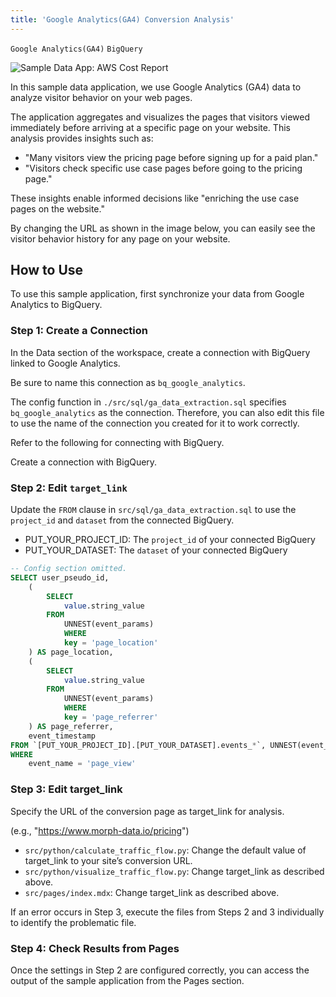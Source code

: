 ```yaml
---
title: 'Google Analytics(GA4) Conversion Analysis'
---
```


`Google Analytics(GA4)` `BigQuery`

<img
    src="/assets/images/sample-data-app/ga-analysis.png"
    alt="Sample Data App: AWS Cost Report"
/>

In this sample data application, we use Google Analytics (GA4) data to analyze visitor behavior on your web pages.

The application aggregates and visualizes the pages that visitors viewed immediately before arriving at a specific page on your website. This analysis provides insights such as:
- "Many visitors view the pricing page before signing up for a paid plan."
- "Visitors check specific use case pages before going to the pricing page."

These insights enable informed decisions like "enriching the use case pages on the website."

By changing the URL as shown in the image below, you can easily see the visitor behavior history for any page on your website.

## How to Use

To use this sample application, first synchronize your data from Google Analytics to BigQuery.

### Step 1: Create a Connection

In the Data section of the workspace, create a connection with BigQuery linked to Google Analytics.

Be sure to name this connection as `bq_google_analytics`.

<Tip>The config function in `./src/sql/ga_data_extraction.sql` specifies `bq_google_analytics` as the connection. Therefore, you can also edit this file to use the name of the connection you created for it to work correctly.</Tip>

Refer to the following for connecting with BigQuery.

<CardGroup cols={1}>
    <Card title="Connect with BigQuery" href="/integrations/en/database/bigquery">
        Create a connection with BigQuery.
    </Card>
</CardGroup>

### Step 2: Edit `target_link`

Update the `FROM` clause in `src/sql/ga_data_extraction.sql` to use the `project_id` and `dataset` from the connected BigQuery.

- PUT_YOUR_PROJECT_ID: The `project_id` of your connected BigQuery
- PUT_YOUR_DATASET: The `dataset` of your connected BigQuery

```sql
-- Config section omitted.
SELECT user_pseudo_id,
    (
        SELECT
            value.string_value
        FROM
            UNNEST(event_params)
            WHERE
            key = 'page_location'
    ) AS page_location,
    (
        SELECT
            value.string_value
        FROM
            UNNEST(event_params)
            WHERE
            key = 'page_referrer'
    ) AS page_referrer,
    event_timestamp
FROM `[PUT_YOUR_PROJECT_ID].[PUT_YOUR_DATASET].events_*`, UNNEST(event_params)
WHERE
    event_name = 'page_view'
```

### Step 3: Edit target_link

Specify the URL of the conversion page as target_link for analysis.

(e.g., "https://www.morph-data.io/pricing")

- `src/python/calculate_traffic_flow.py`: Change the default value of target_link to your site’s conversion URL.
- `src/python/visualize_traffic_flow.py`: Change target_link as described above.
- `src/pages/index.mdx`: Change target_link as described above.

If an error occurs in Step 3, execute the files from Steps 2 and 3 individually to identify the problematic file.

### Step 4: Check Results from Pages

Once the settings in Step 2 are configured correctly, you can access the output of the sample application from the Pages section.